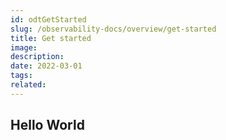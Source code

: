 ---
id: odtGetStarted
slug: /observability-docs/overview/get-started
title: Get started
image:
description:
date: 2022-03-01
tags:
related:
---

## Hello World

